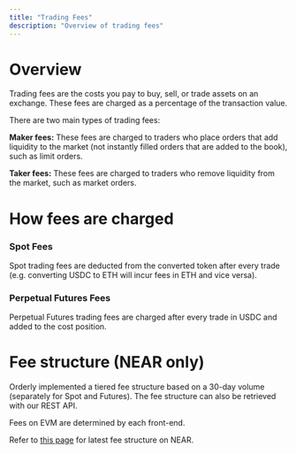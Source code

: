```yaml
---
title: "Trading Fees"
description: "Overview of trading fees"
---
```

# Overview

Trading fees are the costs you pay to buy, sell, or trade assets on an exchange. These fees are charged as a percentage of the transaction value.

There are two main types of trading fees:

**Maker fees:** These fees are charged to traders who place orders that add liquidity to the market (not instantly filled orders that are added to the book), such as limit orders.

**Taker fees:** These fees are charged to traders who remove liquidity from the market, such as market orders.

# How fees are charged
### Spot Fees
Spot trading fees are deducted from the converted token after every trade (e.g. converting USDC to ETH will incur fees in ETH and vice versa).

### Perpetual Futures Fees
Perpetual Futures trading fees are charged after every trade in USDC and added to the cost position.

# Fee structure (NEAR only)
Orderly implemented a tiered fee structure based on a 30-day volume (separately for Spot and Futures). The fee structure can also be retrieved with our REST API.

<Note>
Fees on EVM are determined by each front-end.
</Note>

Refer to [this page](/introduction/trade-on-orderly/fee-structure) for latest fee structure on NEAR.